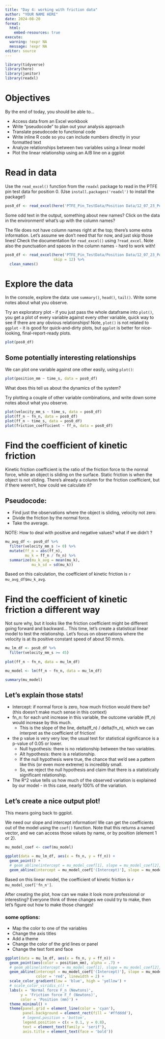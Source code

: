 ```yaml
---
title: "Day 4: working with friction data"
author: "YOUR NAME HERE"
date: 2024-08-20
format: 
  html:
    embed-resources: true
execute:
  warning: !expr NA
  message: !expr NA
editor: source
---
```


```r
library(tidyverse)
library(here)
library(janitor)
library(readxl)
```

# Objectives 

By the end of today, you should be able to...

* Access data from an Excel workbook
* Write "pseudocode" to plan out your analysis approach
* Translate pseudocode to functional code
* Write inline R code so you can include numbers directly in your formatted text
* Analyze relationships between two variables using a linear model
* Plot the linear relationship using an A/B line on a ggplot


# Read in data

Use the `read_excel()` function from the `readxl` package to read in the PTFE pin test data for position 0.  (Use `install.packages('readxl')` to install the package!)

```r
pos0_df <- read_excel(here('PTFE_Pin_TestData/Position Data/12_07_23_Position0.xlsx'))
```

Some odd text in the output, something about new names?  Click on the data in the environment!  what's up with the column names?  

The file does not have column names right at the top; there's some extra information.  Let's assume we don't need that for now, and just skip those lines!  Check the documentation for `read_excel()` using `?read_excel`.  Note also the punctuation and spaces in the column names - hard to work with!

```r
pos0_df <- read_excel(here('PTFE_Pin_TestData/Position Data/12_07_23_Position0.xlsx'),
                      skip = 12) %>%
  clean_names()
```

# Explore the data

In the console, explore the data: use `summary()`, `head()`, `tail()`.  Write some notes about what you observe.

Try an exploratory plot - if you just pass the whole dataframe into `plot()`, you get a plot of every variable against every other variable, quick way to see if there are any obvious relationships!  Note, `plot()` is not related to `ggplot` - it is good for quick-and-dirty plots, but `ggplot` is better for nice-looking, final-report-ready plots.

```r
plot(pos0_df)
```

## Some potentially interesting relationships

We can plot one variable against one other easily, using `plot()`:
```r
plot(position_mm ~ time_s, data = pos0_df)
```

What does this tell us about the dynamics of the system?

Try plotting a couple of other variable combinations, and write down some notes about what you observe.

```r
plot(velocity_mm_s ~ time_s, data = pos0_df)
plot(ff_n ~ fn_n, data = pos0_df)
plot(ff_n ~ time_s, data = pos0_df)
plot(friction_coefficient ~ ff_n, data = pos0_df)
```

# Find the coefficient of kinetic friction

Kinetic friction coefficient is the ratio of the friction force to the normal force, while an object is sliding on the surface.  Static friction is when the object is not sliding.  There's already a column for the friction coefficient, but if there weren't, how could we calculate it?

## Pseudocode:

* Find just the observations where the object is sliding, velocity not zero.
* Divide the friction by the normal force.
* Take the average.

NOTE: How to deal with positive and negative values?  what if we didn't ?

```r
mu_avg_df <- pos0_df %>%
  filter(velocity_mm_s != 0) %>%
  mutate(ff_n = abs(ff_n),
         mu_k = ff_n / fn_n) %>%
  summarize(mu_k_avg = mean(mu_k),
            mu_k_sd = sd(mu_k))
```

Based on this calculation, the coefficient of kinetic friction is `r mu_avg_df$mu_k_avg`.

# Find the coefficient of kinetic friction a different way

Not sure why, but it looks like the friction coefficient might be different going forward and backward... This time, let's create a statistical linear model to test the relationship.  Let's focus on observations where the velocity is at its positive constant speed of about 50 mm/s.

```r
mu_lm_df <- pos0_df %>%
  filter(velocity_mm_s >= 45)
  
plot(ff_n ~ fn_n, data = mu_lm_df)

mu_model <- lm(ff_n ~ fn_n, data = mu_lm_df)

summary(mu_model)
```

## Let's explain those stats!

* Intercept: if normal force is zero, how much friction would there be? (this doesn't make much sense in this context)
* fn_n: for each unit increase in this variable, the outcome variable (ff_n) would increase by this much.  
    * This is the slope of the line, delta(ff_n) / delta(fn_n), which we can interpret as the coefficient of friction!
* the p value is very very low; the usual test for statistical significance is a p-value of 0.05 or lower.
    * Null hypothesis: there is no relationship between the two variables.
    * Alt hypothesis: there is a relationship.
    * If the null hypothesis were true, the chance that we'd see a pattern like this (or even more extreme) is incredibly small.
    * So, we reject the null hypothesis and claim that there is a statistically significant relationship.
* The R^2 value tells us how much of the observed variation is explained by our model - in this case, nearly 100% of the variation.

## Let's create a nice output plot!

This means going back to ggplot.

We need our slope and intercept information!  We can get the coefficients out of the model using the `coef()` function.  Note that this returns a named vector, and we can access those values by name, or by position (element 1 or 2).

```r
mu_model_coef <- coef(mu_model)

ggplot(data = mu_lm_df, aes(x = fn_n, y = ff_n)) +
  geom_point() +
  # geom_abline(intercept = mu_model_coef[1], slope = mu_model_coef[2], color = 'red')
  geom_abline(intercept = mu_model_coef['(Intercept)'], slope = mu_model_coef['fn_n'], color = 'red')
```

Based on this linear model, the coefficient of kinetic friction is `r mu_model_coef['fn_n']`.

After creating the plot, how can we make it look more professional or interesting?  Everyone think of three changes we could try to make, then let's figure out how to make those changes!

### some options:

* Map the color to one of the variables
* Change the axis titles
* Add a theme
* Change the color of the grid lines or panel
* Change the text font and face

```r
ggplot(data = mu_lm_df, aes(x = fn_n, y = ff_n)) +
  geom_point(aes(color = position_mm), alpha = .7) +
  # geom_abline(intercept = mu_model_coef[1], slope = mu_model_coef[2], color = 'red')
  geom_abline(intercept = mu_model_coef['(Intercept)'], slope = mu_model_coef['fn_n'], 
              color = 'red', linewidth = 2) +
  scale_color_gradient(low = 'blue', high = 'yellow') +
  # scale_color_viridis_c() +
  labs(x = 'Normal force F_n (Newtons)',
       y = 'Friction force F_f (Newtons)',
       color = 'Position (mm)') +
  theme_minimal() +
  theme(panel.grid = element_line(color = 'cyan'),
        panel.background = element_rect(fill = '#ffdddd'),
        # legend.position = 'bottom',
        legend.position = c(x = 0.1, y = 0.8),
        text = element_text(family = 'serif'),
        axis.title = element_text(face = 'bold'))
```
